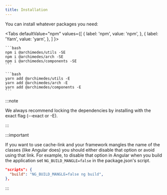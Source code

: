 ```yaml
---
title: Installation
---
```



You can install whatever packages you need:

<Tabs
  defaultValue="npm"
  values={[
    { label: 'npm', value: 'npm', },
    { label: 'Yarn', value: 'yarn', },
  ]
}>
  <TabItem value="npm">

    ```bash
    npm i @archimedes/utils -SE
    npm i @archimedes/arch -SE
    npm i @archimedes/components -SE
    ```

  </TabItem>
  <TabItem value="yarn">

    ```bash
    yarn add @archimedes/utils -E
    yarn add @archimedes/arch -E
    yarn add @archimedes/components -E
    ```

  </TabItem>
</Tabs>

:::note

We always recommend locking the dependencies by installing with the exact flag (--exact or -E).

:::

:::important

If you want to use cache-link and your framework mangles the name of the classes (like Angular does) you should either disable that option or avoid using that link. For example, to disable that option in Angular when you build the application set `NG_BUILD_MANGLE=false` in the package.json's script.

```json
"scripts": {
  "build": "NG_BUILD_MANGLE=false ng build",
},

```

:::

